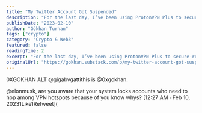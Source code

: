 ```yaml
---
title: "My Twitter Account Got Suspended"
description: "For the last day, I’ve been using ProtonVPN Plus to secure-root route my connection because I was not able to access Twitter, and several crypto-related websites such as Zerion, and Messari from Istanbul."
publishDate: "2023-02-10"
author: "Gökhan Turhan"
tags: ["crypto"]
category: "Crypto & Web3"
featured: false
readingTime: 2
excerpt: "For the last day, I’ve been using ProtonVPN Plus to secure-root route my connection because I was not able to access Twitter, and several crypto-related websites such as Zerion, and Messari from..."
originalUrl: "https://gokhan.substack.com/p/my-twitter-account-got-suspended"
---
```


0XGOKHAN ALT @gigabvgattithis is @0xgokhan.

@elonmusk, are you aware that your system locks accounts who need to hop among VPN hotspots because of you know whys? [12:27 AM ∙ Feb 10, 20231Like1Retweet](

<TwitterEmbed url="https://twitter.com/i/status/1623841145007505409" />

